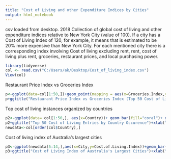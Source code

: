 ```yaml
---
title: "Cost of Living and other Expenditure Indices by Cities"
output: html_notebook
---
```

csv loaded from desktop.
2018 Collection of global cost of living and other expenditure indices relative to New York City (value of 100). 
If a city has a Cost of Living Index of 120, for example, it means that is estimated to be 20% more expensive than New York City.
For each mentioned city there is a corresponding index involving Cost of living excluding rent, rent, cost of living plus rent, groceries, restaurant prices, and local purchasing power.
```r
library(tidyverse)
col <- read.csv("C:/Users/ak/Desktop/Cost_of_living_index.csv")
View(col)
```
Restaurant Price Index vs Groceries Index
```r
p<-ggplot(data=col[1:50,])+geom_point(mapping = aes(x=Groceries.Index,y=Restaurant.Price.Index,color=Country))
p+ggtitle("Restaurant Price Index vs Groceries Index (Top 50 Cost of Living Entries)")+xlab("Groceries Index")+ylab("Restaurant Price Index")+ theme(plot.title = element_text(hjust = 0.5))
```
Top cost of living instances organized by countries
```r
p2<-ggplot(data= col[1:50,], aes(x=Country))+ geom_bar(fill="coral")+ geom_text(stat='count', aes(label=..count..), vjust=-1)
p2+ggtitle("Top 50 Cost of Living Entries by Country Occurence")+xlab("Country")+ylab("Count")+ theme(plot.title = element_text(hjust = 0.5))
newdata<-col[order(col$Country),]
```
Cost of living index of Australia's largest cities
```r
p3<-ggplot(newdata[5:14,],aes(x=City,y=Cost.of.Living.Index))+geom_bar(stat='identity',fill="tan3")+geom_text(stat='identity', aes(label=Cost.of.Living.Index), vjust=-1)
p3+ggtitle("Cost of Living Index of Australia's Largest Cities")+xlab("City")+ylab("Cost of Living Index")+ theme(plot.title = element_text(hjust = 0.5))
```

